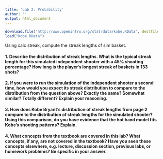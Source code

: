 ```yaml
---
title: 'Lab 2: Probability'
author: ''
output: html_document
---
```

	
```r
download.file("http://www.openintro.org/stat/data/kobe.RData", destfile = "kobe.RData")
load("kobe.RData")
```


Using calc streak, compute the streak lengths of sim basket.

#### 1. Describe the distribution of streak lengths. What is the typical streak length for this simulated independent shooter with a 45% shooting percentage? How long is the player’s longest streak of baskets in 133 shots?




#### 2. If you were to run the simulation of the independent shooter a second time, how would you expect its streak distribution to compare to the distribution from the question above? Exactly the same? Somewhat similar? Totally different? Explain your reasoning.



#### 3. How does Kobe Bryant’s distribution of streak lengths from page 2 compare to the distribution of streak lengths for the simulated shooter? Using this comparison, do you have evidence that the hot hand model fits Kobe’s shooting patterns? Explain.



#### 4. What concepts from the textbook are covered in this lab? What concepts, if any, are not covered in the textbook? Have you seen these concepts elsewhere, e.g. lecture, discussion section, previous labs, or homework problems? Be specific in your answer.

